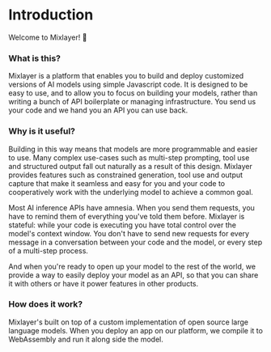 # Introduction
 
Welcome to Mixlayer! 🎉

### What is this?

Mixlayer is a platform that enables you to build and deploy customized versions of AI models using simple Javascript code. It is designed to be easy to use, and to allow you to focus on building your models, rather than writing a bunch of API boilerplate or managing infrastructure. You send us your code and we hand you an API you can use back.

### Why is it useful?

Building in this way means that models are more programmable and easier to use. Many complex use-cases such as multi-step prompting, tool use and structured output fall out naturally as a result of this design. Mixlayer provides features such as constrained generation, tool use and output capture that make it seamless and easy for you and your code to cooperatively work with the underlying model to achieve a common goal. 

Most AI inference APIs have amnesia. When you send them requests, you have to remind them of everything you've told them before. Mixlayer is stateful: while your code is executing you have total control over the model's context window. You don't have to send new requests for every message in a conversation between your code and the model, or every step of a multi-step process.

And when you're ready to open up your model to the rest of the world, we provide a way to easily deploy your model as an API, so that you can share it with others or have it power features in other products.

### How does it work? 

Mixlayer's built on top of a custom implementation of open source large language models. When you deploy an app on our platform, we compile it to WebAssembly and run it along side the model. 